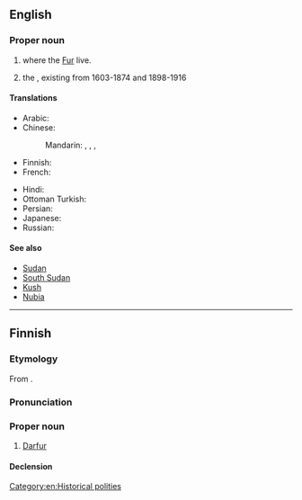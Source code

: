 ==English==
{{wikipedia}}

===Proper noun===
{{en-proper noun}}

# {{place|en|region|in western|c/Sudan}} where the [[Fur]] live.
# the {{w|Sultanate of Darfur}}, existing from 1603-1874 and 1898-1916

====Translations====
{{trans-top|region in western Sudan where the Fur live}}
* Arabic: {{t|ar|دَار فُور|f}}
* Chinese:
*: Mandarin: {{t+|cmn|達爾富爾|sc=Hani}}, {{t+|cmn|达尔富尔|tr=Dá'ěrfù'ěr|sc=Hani}}, {{t|cmn|達佛|sc=Hani}}, {{t|cmn|达佛|tr=Dáfó|sc=Hani}}
* Finnish: {{t|fi|Darfur}}
* French: {{t+|fr|Darfour|m}}
{{trans-mid}}
* Hindi: {{t|hi|दारफ़ूर}}
* Ottoman Turkish: {{t|ota|دارفور|tr=Darfur}}
* Persian: {{t|fa|دارفور|tr=dârfur}}
* Japanese: {{t|ja|ダルフール|tr=Darufūru|sc=Jpan}}
* Russian: {{t+|ru|Дарфу́р|m}}
{{trans-bottom}}

====See also====
* [[Sudan]]
* [[South Sudan]]
* [[Kush]]
* [[Nubia]]
[[Category:en:Historical polities]]

----

==Finnish==

===Etymology===
From {{der|fi|fr|Darfour}}.

===Pronunciation===
{{fi-p}}

===Proper noun===
{{fi-proper noun}}

# [[Darfur#English|Darfur]]

====Declension====
{{fi-decl-risti|n=sg|Darfur|||a|i=0}}